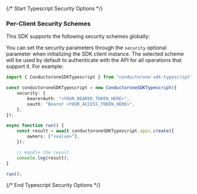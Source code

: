 {/* Start Typescript Security Options */}
### Per-Client Security Schemes

This SDK supports the following security schemes globally:



You can set the security parameters through the `security` optional parameter when initializing the SDK client instance. The selected scheme will be used by default to authenticate with the API for all operations that support it. For example:
```typescript
import { ConductoroneSDKTypescript } from "conductorone-sdk-typescript";

const conductoroneSDKTypescript = new ConductoroneSDKTypescript({
    security: {
        bearerAuth: "<YOUR_BEARER_TOKEN_HERE>",
        oauth: "Bearer <YOUR_ACCESS_TOKEN_HERE>",
    },
});

async function run() {
    const result = await conductoroneSDKTypescript.apps.create({
        owners: ["<value>"],
    });

    // Handle the result
    console.log(result);
}

run();

```
{/* End Typescript Security Options */}
